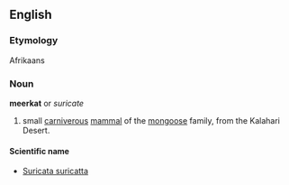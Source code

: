 ==English==
===Etymology===
Afrikaans

===Noun===
{{wikipedia}}
'''meerkat''' or ''suricate''

# small [[carniverous]] [[mammal]] of the [[mongoose]] family, from the Kalahari Desert.

====Scientific name====
*[[Suricata suricatta]]